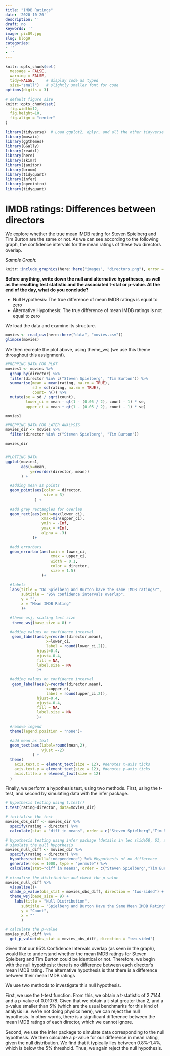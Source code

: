 ```yaml
---
title: "IMDB Ratings"
date: '2020-10-20'
description: ''
draft: no
keywords: ''
image: pic09.jpg
slug: blog9
categories:
- ''
- ''
---
```



```r
knitr::opts_chunk$set(
  message = FALSE, 
  warning = FALSE, 
  tidy=FALSE,     # display code as typed
  size="small")   # slightly smaller font for code
options(digits = 3)

# default figure size
knitr::opts_chunk$set(
  fig.width=12,
  fig.height=10,
  fig.align = "center"
)
```


```r
library(tidyverse)  # Load ggplot2, dplyr, and all the other tidyverse packages
library(mosaic)
library(ggthemes)
library(GGally)
library(readxl)
library(here)
library(skimr)
library(janitor)
library(broom)
library(tidyquant)
library(infer)
library(openintro)
library(tidyquant)
```



# IMDB ratings: Differences between directors

We explore whether the true mean IMDB rating for Steven Spielberg and Tim Burton are the same or not. As we can see according to the following graph, the confidence intervals for the mean ratings of these two directors overlap. 

*Sample Graph:*
```r
knitr::include_graphics(here::here("images", "directors.png"), error = FALSE)
```

**Before anything, write down the null and alternative hypotheses, as well as the resulting test statistic and the associated t-stat or p-value. At the end of the day, what do you conclude?**

* Null Hypothesis: The true difference of mean IMDB ratings is equal to zero
* Alternative Hypothesis: The true difference of mean IMDB ratings is not equal to zero

We load the data and examine its structure.

```r
movies <- read_csv(here::here("data", "movies.csv"))
glimpse(movies)
```

We then recreate the plot above, using theme_wsj (we use this theme throughout this assignment).

```r
#PREPPING DATA FOR PLOT
movies1 <- movies %>% 
  group_by(director) %>% 
  filter(director %in% c("Steven Spielberg", "Tim Burton")) %>% 
  summarise(mean = mean(rating, na.rm = TRUE),
            sd = sd(rating, na.rm = TRUE),
            count= n()) %>%
  mutate(se = sd / sqrt(count),
         lower_ci = mean - qt(1 - (0.05 / 2), count - 1) * se,
         upper_ci = mean + qt(1 - (0.05 / 2), count - 1) * se)

movies1

#PREPPING DATA FOR LATER ANALYSIS
movies_dir <- movies %>% 
  filter(director %in% c("Steven Spielberg", "Tim Burton"))

movies_dir


#PLOTTING DATA
ggplot(movies1, 
       aes(x=mean, 
           y=reorder(director, mean))
       ) +
  
  #adding mean as points
  geom_point(aes(color = director, 
                 size = 3)
             ) +
  
  #add grey rectangles for overlap
  geom_rect(aes(xmin=max(lower_ci), 
                xmax=min(upper_ci), 
                ymin = -Inf, 
                ymax = +Inf,
                alpha = .3)
            )+
  
  #add errorbars
  geom_errorbar(aes(xmin = lower_ci, 
                    xmax = upper_ci, 
                    width = 0.1, 
                    color = director, 
                    size = 1.5)
                )+
  
  #labels
  labs(title = "Do Spielberg and Burton have the same IMDB ratings?", 
       subtitle = "95% confidence intervals overlap", 
       y = "", 
       x = "Mean IMDB Rating"
       )+
  
  #theme wsj, scaling text size
   theme_wsj(base_size = 8) +
  
  #adding values on confidence interval
   geom_label(aes(y=reorder(director,mean),
                  x=lower_ci,
                  label = round(lower_ci,2)),
              hjust=0.4, 
              vjust=-0.4, 
              fill = NA, 
              label.size = NA
              )+
  
  #adding values on confidence interval
   geom_label(aes(y=reorder(director,mean),
                  x=upper_ci,
                  label = round(upper_ci,2)),
              hjust=0.4, 
              vjust=-0.4, 
              fill = NA, 
              label.size = NA
              )+
  
  #remove legend
  theme(legend.position = "none")+
  
  #add mean as text
  geom_text(aes(label=round(mean,2), 
                vjust =-2)
            ) +
  theme(
    axis.text.x = element_text(size = 12), #denotes x-axis ticks
    axis.text.y = element_text(size = 12), #denotes y-axis ticks
    axis.title.x = element_text(size = 12)
  ) 

```

Finally, we perform a hypothesis test, using two methods. First, using the t-test, and second by simulating data with the infer package.

```r

# hypothesis testing using t.test() 
t.test(rating~director, data=movies_dir)

# initialise the test
movies_obs_diff <- movies_dir %>% 
  specify(rating ~ director) %>% 
  calculate(stat = "diff in means", order = c("Steven Spielberg","Tim Burton"))

# hypothesis testing using infer package (details in lec slide58, 61, also the question1)
# simulate the null hypothesis
movies_null_diff <- movies_dir %>% 
  specify(rating ~ director) %>%
  hypothesise(null="independence") %>% #hypothesis of no difference
  generate(reps = 1000, type = "permute") %>%
  calculate(stat="diff in means", order = c("Steven Spielberg","Tim Burton")) 

# visualise the distribution and check the p-value
movies_null_diff %>%
  visualise()+
  shade_p_value(obs_stat = movies_obs_diff, direction = "two-sided") +
  theme_wsj(base_size = 9) +
    labs(title = "Null Distribution", 
       subtitle = "Spielberg and Burton Have the Same Mean IMDB Rating", 
       y = "Count", 
       x = ""
       )

# calculate the p-value
movies_null_diff %>%
  get_p_value(obs_stat = movies_obs_diff, direction = "two-sided")

```

Given that our 95% Confidence Intervals overlap (as seen in the graph), would like to understand whether the mean IMDB ratings for Steven Spielberg and Tim Burton could be identical or not. Therefore, we begin with the null hypothesis: there is no difference between each director's mean IMDB rating. The alternative hypothesis is that there is a difference between their mean IMDB ratings

We use two methods to investigate this null hypothesis.

First, we use the t-test function. From this, we obtain a t-statistic of 2.7144 and a p-value of 0.01078. Given that we obtain a t-stat greater than 2, and a p-value smaller than 5% (which are the usual benchmarks for this kind of analysis i.e. we're not doing physics here), we can reject the null hypothesis. In other words, there is a significant difference between the mean IMDB ratings of each director, which we cannot ignore. 

Second, we use the infer package to simulate data corresponding to the null hypothesis. We then calculate a p-value for our difference in mean rating, given the null distribution. We find that it typically lies between 0.8%-1.4%, which is below the 5% threshold. Thus, we again reject the null hypothesis.
